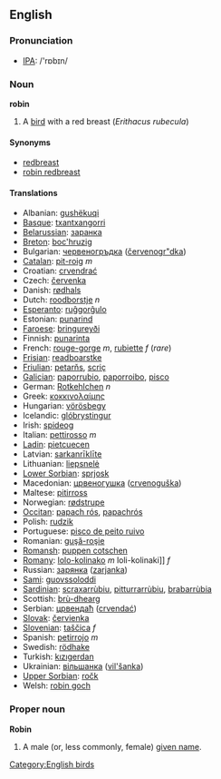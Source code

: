 ==English==
=== Pronunciation ===
*[[w:IPA|IPA]]: /'rɒbɪn/

=== Noun ===
'''robin'''

# A [[bird]] with a red breast (''Erithacus rubecula'')

==== Synonyms ====
*[[redbreast]]
*[[robin redbreast]]

==== Translations ====

*Albanian: [[gushëkuqi]]
*[[Basque]]: [[txantxangorri]]
*[[Belarussian]]: [[заранка]]
*[[Breton]]: [[boc'hruzig]]
*Bulgarian: [[червеногръдка]] ([[červenogr"dka]])
*[[Catalan]]: [[pit-roig]] ''m''
*Croatian: [[crvendrać]]
*Czech: [[červenka]]
*Danish: [[rødhals]]
*Dutch: [[roodborstje]] ''n''
*[[Esperanto]]: [[ruĝgorĝulo]]
*Estonian: [[punarind]]
*[[Faroese]]: [[bringureyði]]
*Finnish: [[punarinta]]
*French: [[rouge-gorge]] ''m'', [[rubiette]] ''f'' (''rare'')
*[[Frisian]]: [[readboarstke]]
*[[Friulian]]: [[petarňs]], [[scriç]]
*[[Galician]]: [[paporrubio]], [[paporroibo]], [[pisco]]
*German: [[Rotkehlchen]] ''n''
*Greek: [[κοκκινολαίμης]] '' ''
*Hungarian: [[vörösbegy]]
*Icelandic: [[glóbrystingur]]
*Irish: [[spideog]]
*Italian: [[pettirosso]] ''m''
*[[Ladin]]: [[pietcuecen]]
*Latvian: [[sarkanrīklīte]]
*Lithuanian: [[liepsnelė]]
*[[Lower Sorbian]]: [[sprjosk]]
*Macedonian: [[црвеногушка]] ([[crvenoguška]])
*Maltese: [[pitirross]]
*Norwegian: [[rødstrupe]]
*[[Occitan]]: [[papach rós]], [[papachrós]]
*Polish: [[rudzik]] '' ''
*Portuguese: [[pisco de peito ruivo]]
*Romanian: [[guşă-roşie]]
*[[Romansh]]: [[puppen cotschen]]
*[[Romany]]: [[lolo-kolinako]] ''m'' loli-kolinaki]] ''f''
*Russian: [[зарянка]] ([[zarjanka]]) '' ''
*[[Sami]]: [[guovssoloddi]]
*[[Sardinian]]: [[scraxarrùbiu]], [[pitturrarrùbiu]], [[brabarrùbia]]
*Scottish: [[brù-dhearg]]
*Serbian: [[црвендаћ]] ([[crvendać]])
*[[Slovak]]: [[červienka]]
*[[Slovenian]]: [[taščica]] ''f''
*Spanish: [[petirrojo]] ''m''
*Swedish: [[rödhake]]
*Turkish: [[kızıgerdan]]
*Ukrainian: [[вільшанка]] ([[vil'šanka]])
*[[Upper Sorbian]]: [[ročk]]
*Welsh: [[robin goch]]

===Proper noun===
'''Robin'''

#A male (or, less commonly, female) [[given name]].

[[Category:English birds]]